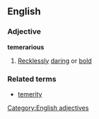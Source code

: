==English==
===Adjective===
'''temerarious'''
#[[Recklessly]] [[daring]] or [[bold]]
===Related terms===
*[[temerity]]
[[Category:English adjectives]]